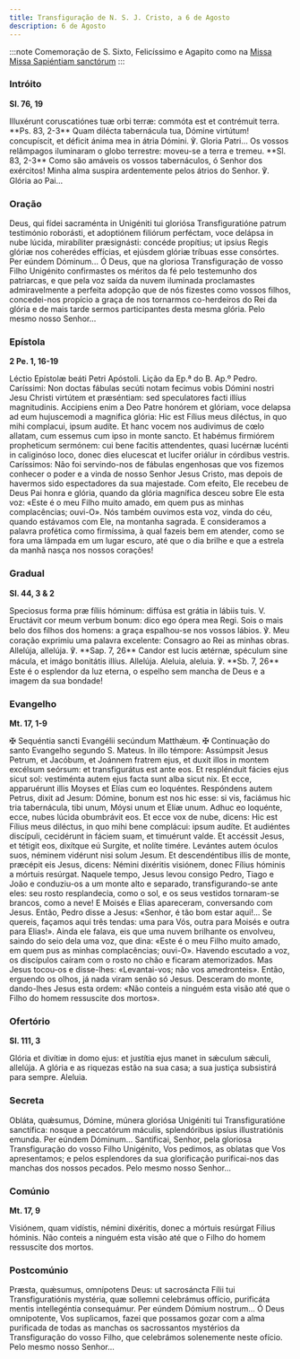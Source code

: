 ```yaml
---
title: Transfiguração de N. S. J. Cristo, a 6 de Agosto
description: 6 de Agosto
---
```


:::note
Comemoração de S. Sixto, Felicíssimo e Agapito
como na [Missa Missa Sapiéntiam sanctórum](/missal/comum/7muitosmartires2)
:::

### Intróito

**Sl. 76, 19**

<div class="side-by-side not-content">
  <span>
    Illuxérunt coruscatiónes tuæ orbi terræ: commóta est et contrémuit terra. **Ps. 83, 2-3** Quam
    dilécta tabernácula tua, Dómine virtútum! concupíscit, et déficit ánima mea in átria Dómini. ℣.
    Gloria Patri...
  </span>
  <span>
    Os vossos relâmpagos iluminaram o globo terrestre: moveu-se a terra e tremeu. **Sl. 83, 2-3**
    Como são amáveis os vossos tabernáculos, ó Senhor dos exércitos! Minha alma suspira ardentemente
    pelos átrios do Senhor. ℣. Glória ao Pai...
  </span>
</div>

### Oração

<div class="side-by-side not-content">
  <span>
    Deus, qui fídei sacraménta in Unigéniti tui gloriósa Transfiguratióne patrum testimónio
    roborásti, et adoptiónem filiórum perféctam, voce delápsa in nube lúcida, mirabíliter
    præsignásti: concéde propítius; ut ipsíus Regis glóriæ nos coherédes effícias, et ejúsdem glóriæ
    tríbuas esse consórtes. Per eúndem Dóminum...
  </span>
  <span>
    Ó Deus, que na gloriosa Transfiguração de vosso Filho Unigénito confirmastes os méritos da fé
    pelo testemunho dos patriarcas, e que pela voz saída da nuvem iluminada proclamastes
    admiravelmente a perfeita adopção que de nós fizestes como vossos filhos, concedei-nos propício
    a graça de nos tornarmos co-herdeiros do Rei da glória e de mais tarde sermos participantes
    desta mesma glória. Pelo mesmo nosso Senhor...
  </span>
</div>

### Epístola

**2 Pe. 1, 16-19**

<div class="side-by-side not-content">
  <span>Léctio Epístolæ beáti Petri Apóstoli.</span>
  <span>Lição da Ep.ª do B. Ap.º Pedro.</span>
  <span>
    Caríssimi: Non doctas fábulas secúti notam fecimus vobis Dómini nostri Jesu Christi virtútem et
    præséntiam: sed speculatores facti illíus magnitudinis. Accipiens enim a Deo Patre honórem et
    glóriam, voce delapsa ad eum hujuscemodi a magnifica glória: Hic est Fílius meus diléctus, in
    quo mihi complacui, ipsum audíte. Et hanc vocem nos audivimus de cœlo allatam, cum essemus cum
    ipso in monte sancto. Et habémus firmiórem propheticum sermónem: cui bene facitis attendentes,
    quasi lucérnæ lucénti in caliginóso loco, donec dies elucescat et lucifer oriálur in córdibus
    vestris.
  </span>
  <span>
    Caríssimos: Não foi servindo-nos de fábulas engenhosas que vos fizemos conhecer o poder e a
    vinda de nosso Senhor Jesus Cristo, mas depois de havermos sido espectadores da sua majestade.
    Com efeito, Ele recebeu de Deus Pai honra e glória, quando da glória magnífica desceu sobre Ele
    esta voz: «Este é o meu Filho muito amado, em quem pus as minhas complacências; ouvi-O». Nós
    também ouvimos esta voz, vinda do céu, quando estávamos com Ele, na montanha sagrada. E
    consideramos a palavra profética como firmíssima, à qual fazeis bem em atender, como se fora uma
    lâmpada em um lugar escuro, até que o dia brilhe e que a estrela da manhã nasça nos nossos
    corações!
  </span>
</div>

### Gradual

**Sl. 44, 3 & 2**

<div class="side-by-side not-content">
  <span>
    Speciosus forma præ fíliis hóminum: diffúsa est grátia in lábiis tuis. V. Eructávit cor meum
    verbum bonum: dico ego ópera mea Regi.
  </span>
  <span>
    Sois o mais belo dos filhos dos homens: a graça espalhou-se nos vossos lábios. ℣. Meu coração
    exprimiu uma palavra excelente: Consagro ao Rei as minhas obras.
  </span>
  <span>
    Allelúja, allelúja. ℣. **Sap. 7, 26** Candor est lucis ætérnæ, spéculum sine mácula, et imágo
    bonitátis illíus. Allelúja.
  </span>
  <span>
    Aleluia, aleluia. ℣. **Sb. 7, 26** Este é o esplendor da luz eterna, o espelho sem mancha de
    Deus e a imagem da sua bondade!
  </span>
</div>

### Evangelho

**Mt. 17, 1-9**

<div class="side-by-side not-content">
  <span>
    <span class="text-red-500">✠</span> Sequéntia sancti Evangélii secúndum Matthǽum.
  </span>
  <span>
    <span class="text-red-500">✠</span> Continuação do santo Evangelho segundo S. Mateus.
  </span>
  <span>
    In illo témpore: Assúmpsit Jesus Petrum, et Jacóbum, et Joánnem fratrem ejus, et duxit illos in
    montem excélsum seórsum: et transfigurátus est ante eos. Et resplénduit fácies ejus sicut sol:
    vestiménta autem ejus facta sunt alba sicut nix. Et ecce, apparuérunt illis Moyses et Elías cum
    eo loquéntes. Respóndens autem Petrus, dixit ad Jesum: Dómine, bonum est nos hic esse: si vis,
    faciámus hic tria tabernácula, tibi unum, Móysi unum et Elíæ unum. Adhuc eo loquénte, ecce,
    nubes lúcida obumbrávit eos. Et ecce vox de nube, dicens: Hic est Fílius meus diléctus, in quo
    mihi bene complácui: ipsum audíte. Et audiéntes discípuli, cecidérunt in fáciem suam, et
    timuérunt valde. Et accéssit Jesus, et tétigit eos, dixítque eú Surgite, et nolíte timére.
    Levántes autem óculos suos, néminem vidérunt nisi solum Jesum. Et descendéntibus illis de monte,
    præcépit eis Jesus, dicens: Némini dixéritis visiónem, donec Fílius hóminis a mórtuis resúrgat.
  </span>
  <span>
    Naquele tempo, Jesus levou consigo Pedro, Tiago e João e conduziu-os a um monte alto e separado,
    transfigurando-se ante eles: seu rosto resplandecia, como o sol, e os seus vestidos tornaram-se
    brancos, como a neve! E Moisés e Elias apareceram, conversando com Jesus. Então, Pedro disse a
    Jesus: «Senhor, é tão bom estar aqui!... Se quereis, façamos aqui três tendas: uma para Vós,
    outra para Moisés e outra para Elias!». Ainda ele falava, eis que uma nuvem brilhante os
    envolveu, saindo do seio dela uma voz, que dina: «Este é o meu Filho muito amado, em quem pus as
    minhas complacências; ouvi-O». Havendo escutado a voz, os discípulos caíram com o rosto no chão
    e ficaram atemorizados. Mas Jesus tocou-os e disse-lhes: «Levantai-vos; não vos amedronteis».
    Então, erguendo os olhos, já nada viram senão só Jesus. Desceram do monte, dando-lhes Jesus esta
    ordem: «Não conteis a ninguém esta visão até que o Filho do homem ressuscite dos mortos».
  </span>
</div>

### Ofertório

**Sl. 111, 3**

<div class="side-by-side not-content">
  <span>Glória et divítiæ in domo ejus: et justítia ejus manet in sǽculum sǽculi, allelúja.</span>
  <span>
    A glória e as riquezas estão na sua casa; a sua justiça subsistirá para sempre. Aleluia.
  </span>
</div>

### Secreta

<div class="side-by-side not-content">
  <span>
    Obláta, quǽsumus, Dómine, múnera gloriósa Unigéniti tui Transfiguratióne sanctífica: nosque a
    peccatórum máculis, splendóribus ipsíus illustratiónis emunda. Per eúndem Dóminum...
  </span>
  <span>
    Santificai, Senhor, pela gloriosa Transfiguração do vosso Filho Unigénito, Vos pedimos, as
    oblatas que Vos apresentamos; e pelos esplendores da sua glorificação purificai-nos das manchas
    dos nossos pecados. Pelo mesmo nosso Senhor...
  </span>
</div>

### Comúnio

**Mt. 17, 9**

<div class="side-by-side not-content">
  <span>Visiónem, quam vidístis, némini dixéritis, donec a mórtuis resúrgat Fílius hóminis.</span>
  <span>Não conteis a ninguém esta visão até que o Filho do homem ressuscite dos mortos.</span>
</div>

### Postcomúnio

<div class="side-by-side not-content">
  <span>
    Præsta, quǽsumus, omnípotens Deus: ut sacrosáncta Fílii tui Transfiguratiónis mystéria, quæ
    sollemni celebrámus offício, purificáta mentis intellegéntia consequámur. Per eúndem Dómium
    nostrum...
  </span>
  <span>
    Ó Deus omnipotente, Vos suplicamos, fazei que possamos gozar com a alma purificada de todas as
    manchas os sacrossantos mystérios da Transfiguração do vosso Filho, que celebrámos solenemente
    neste ofício. Pelo mesmo nosso Senhor...
  </span>
</div>

